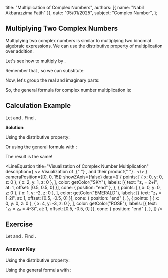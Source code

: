 
  title: "Multiplication of Complex Numbers",
  authors: [{ name: "Nabil Akbarazzima Fatih" }],
  date: "05/01/2025",
  subject: "Complex Number",
};

## Multiplying Two Complex Numbers

Multiplying two complex numbers is similar to multiplying two binomial algebraic expressions. We can use the distributive property of multiplication over addition.

Let's see how to multiply <InlineMath math="z_1 = x_1 + iy_1" /> by <InlineMath math="z_2 = x_2 + iy_2" />.

<div className="flex flex-col gap-4">
  <BlockMath math="z_1 \times z_2 = (x_1 + iy_1)(x_2 + iy_2)" />
  <BlockMath math="= x_1(x_2 + iy_2) + iy_1(x_2 + iy_2)" />
  <BlockMath math="= (x_1x_2 + ix_1y_2) + (ix_2y_1 + i^2y_1y_2)" />
</div>

Remember that <InlineMath math="i^2 = -1" />, so we can substitute:

<div className="flex flex-col gap-4">
  <BlockMath math="= (x_1x_2 + ix_1y_2) + (ix_2y_1 + (-1)y_1y_2)" />
  <BlockMath math="= x_1x_2 + ix_1y_2 + ix_2y_1 - y_1y_2" />
</div>

Now, let's group the real and imaginary parts:

<div className="flex flex-col gap-4">
  <BlockMath math="= (x_1x_2 - y_1y_2) + (ix_1y_2 + ix_2y_1)" />
  <BlockMath math="= (x_1x_2 - y_1y_2) + i(x_1y_2 + x_2y_1)" />
</div>

So, the general formula for complex number multiplication is:

<BlockMath
  math="z_1 \times z_2 = (x_1x_2 - y_1y_2) + i(x_1y_2 + x_2y_1)"
  className="bg-muted text-muted-foreground p-4 rounded-md"
/>

## Calculation Example

Let <InlineMath math="z_1 = 2+i" /> and <InlineMath math="z_2 = 1-2i" />. Find <InlineMath math="z_1 \times z_2" />.

**Solution:**

Using the distributive property:

<div className="flex flex-col gap-4">
  <BlockMath math="z_1 \times z_2 = (2+i)(1-2i)" />
  <BlockMath math="= 2(1-2i) + i(1-2i)" />
  <BlockMath math="= (2 - 4i) + (i - 2i^2)" />
  <BlockMath math="= (2 - 4i) + (i - 2(-1)) \quad \text{(since } i^2 = -1)" />
  <BlockMath math="= (2 - 4i) + (i + 2)" />
  <BlockMath math="= (2+2) + (-4i + i)" />
  <BlockMath math="= 4 - 3i" />
</div>

Or using the general formula with <InlineMath math="x_1 = 2, y_1 = 1, x_2 = 1, y_2 = -2" />:

<div className="flex flex-col gap-4">
  <BlockMath math="z_1 \times z_2 = (x_1x_2 - y_1y_2) + i(x_1y_2 + x_2y_1)" />
  <BlockMath math="= (2)(1) - (1)(-2) + i((2)(-2) + (1)(1))" />
  <BlockMath math="= (2 - (-2)) + i(-4 + 1)" />
  <BlockMath math="= (2+2) + i(-3)" />
  <BlockMath math="= 4 - 3i" />
</div>

The result is the same!

<LineEquation
  title="Visualization of Complex Number Multiplication"
  description={
    <>
      Visualization of <InlineMath math="z_1 = 2+i" />,{" "}
      <InlineMath math="z_2 = 1-2i" />, and their product{" "}
      <InlineMath math="z_1 \times z_2 = 4-3i" />.
    </>
  }
  cameraPosition={[0, 0, 15]}
  showZAxis={false}
  data={[
    {
      points: [
        { x: 0, y: 0, z: 0 },
        { x: 2, y: 1, z: 0 },
      ],
      color: getColor("SKY"),
      labels: [{ text: "z₁ = 2+i", at: 1, offset: [0.5, 0.5, 0] }],
      cone: { position: "end" },
    },
    {
      points: [
        { x: 0, y: 0, z: 0 },
        { x: 1, y: -2, z: 0 },
      ],
      color: getColor("EMERALD"),
      labels: [{ text: "z₂ = 1-2i", at: 1, offset: [0.5, -0.5, 0] }],
      cone: { position: "end" },
    },
    {
      points: [
        { x: 0, y: 0, z: 0 },
        { x: 4, y: -3, z: 0 },
      ],
      color: getColor("ROSE"),
      labels: [{ text: "z₁ × z₂ = 4-3i", at: 1, offset: [0.5, -0.5, 0] }],
      cone: { position: "end" },
    },
  ]}
/>

## Exercise

Let <InlineMath math="z_1 = 1+i" /> and <InlineMath math="z_2 = \frac{1}{2} - 2i" />. Find <InlineMath math="z_1 \times z_2" />.

### Answer Key

Using the distributive property:

<div className="flex flex-col gap-4">
  <BlockMath math="z_1 \times z_2 = (1+i)(\frac{1}{2} - 2i)" />
  <BlockMath math="= 1(\frac{1}{2} - 2i) + i(\frac{1}{2} - 2i)" />
  <BlockMath math="= (\frac{1}{2} - 2i) + (\frac{1}{2}i - 2i^2)" />
  <BlockMath math="= (\frac{1}{2} - 2i) + (\frac{1}{2}i - 2(-1))" />
  <BlockMath math="= (\frac{1}{2} - 2i) + (\frac{1}{2}i + 2)" />
  <BlockMath math="= (\frac{1}{2} + 2) + (-2i + \frac{1}{2}i)" />
  <BlockMath math="= (\frac{1}{2} + \frac{4}{2}) + (-\frac{4}{2}i + \frac{1}{2}i)" />
  <BlockMath math="= \frac{5}{2} - \frac{3}{2}i" />
</div>

Using the general formula with <InlineMath math="x_1 = 1, y_1 = 1, x_2 = \frac{1}{2}, y_2 = -2" />:

<div className="flex flex-col gap-4">
  <BlockMath math="z_1 \times z_2 = (x_1x_2 - y_1y_2) + i(x_1y_2 + x_2y_1)" />
  <BlockMath math="= ((1)(\frac{1}{2}) - (1)(-2)) + i((1)(-2) + (\frac{1}{2})(1))" />
  <BlockMath math="= (\frac{1}{2} - (-2)) + i(-2 + \frac{1}{2})" />
  <BlockMath math="= (\frac{1}{2} + 2) + i(-\frac{4}{2} + \frac{1}{2})" />
  <BlockMath math="= (\frac{1}{2} + \frac{4}{2}) + i(-\frac{3}{2})" />
  <BlockMath math="= \frac{5}{2} - \frac{3}{2}i" />
</div>
